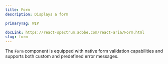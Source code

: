 ```yaml
---
title: Form
description: Displays a form

primaryTag: WIP

docLink: https://react-spectrum.adobe.com/react-aria/Form.html
slug: form
---
```


The `Form` component is equipped with native form validation capabilities and supports both custom and predefined error messages.

<ComponentPreview name="form/preview" />


